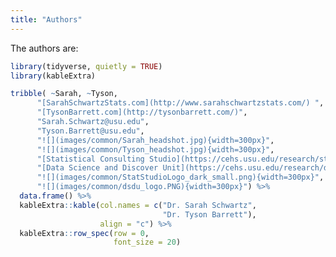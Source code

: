 ---
title: "Authors"
---

The authors are:


```{r, echo=FALSE, include=FALSE, comment=FALSE, message=FALSE}
library(tidyverse, quietly = TRUE)
library(kableExtra)
```



```{r, echo=FALSE}
tribble( ~Sarah, ~Tyson,
      "[SarahSchwartzStats.com](http://www.sarahschwartzstats.com/) ",
      "[TysonBarrett.com](http://tysonbarrett.com/)",
      "Sarah.Schwartz@usu.edu",
      "Tyson.Barrett@usu.edu",
      "![](images/common/Sarah_headshot.jpg){width=300px}",
      "![](images/common/Tyson_headshot.jpg){width=300px}",
      "[Statistical Consulting Studio](https://cehs.usu.edu/research/statstudio/index)",
      "[Data Science and Discover Unit](https://cehs.usu.edu/research/dsdu/index)",
      "![](images/common/StatStudioLogo_dark_small.png){width=300px}",
      "![](images/common/dsdu_logo.PNG){width=300px}") %>% 
  data.frame() %>%
  kableExtra::kable(col.names = c("Dr. Sarah Schwartz", 
                                  "Dr. Tyson Barrett"),
                    align = "c") %>% 
  kableExtra::row_spec(row = 0,
                       font_size = 20)
```
